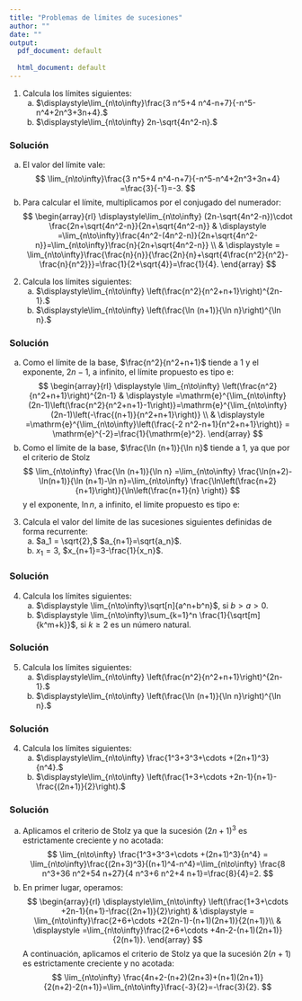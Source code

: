 ```yaml
---
title: "Problemas de límites de sucesiones"
author: ""
date: ""
output:
  pdf_document: default
              
  html_document: default
---
```


1. Calcula los límites siguientes:
    a) $\displaystyle\lim_{n\to\infty}\frac{3 n^5+4 n^4-n+7}{-n^5-n^4+2n^3+3n+4}.$
    a) $\displaystyle\lim_{n\to\infty}  2n-\sqrt{4n^2-n}.$
    
### Solución

a) El valor del límite vale:
$$
\lim_{n\to\infty}\frac{3 n^5+4 n^4-n+7}{-n^5-n^4+2n^3+3n+4} =\frac{3}{-1}=-3.
$$
a) Para calcular el límite, multiplicamos por el conjugado del numerador:
$$
\begin{array}{rl}
\displaystyle\lim_{n\to\infty}  (2n-\sqrt{4n^2-n})\cdot \frac{2n+\sqrt{4n^2-n}}{2n+\sqrt{4n^2-n}}  & \displaystyle =\lim_{n\to\infty}\frac{4n^2-(4n^2-n)}{2n+\sqrt{4n^2-n}}=\lim_{n\to\infty}\frac{n}{2n+\sqrt{4n^2-n}} \\  & \displaystyle = \lim_{n\to\infty}\frac{\frac{n}{n}}{\frac{2n}{n}+\sqrt{4\frac{n^2}{n^2}-\frac{n}{n^2}}}=\frac{1}{2+\sqrt{4}}=\frac{1}{4}.
\end{array}
$$

\newpage

2. Calcula los límites siguientes:
    a) $\displaystyle\lim_{n\to\infty} \left(\frac{n^2}{n^2+n+1}\right)^{2n-1}.$
    a) $\displaystyle\lim_{n\to\infty} \left(\frac{\ln (n+1)}{\ln n}\right)^{\ln n}.$
 
### Solución

a) Como el límite de la base, $\frac{n^2}{n^2+n+1}$ tiende a $1$ y el exponente, $2n-1$, a infinito, el límite propuesto es tipo $\mathrm{e}$:
$$
\begin{array}{rl}
\displaystyle \lim_{n\to\infty} \left(\frac{n^2}{n^2+n+1}\right)^{2n-1} & \displaystyle =\mathrm{e}^{\lim_{n\to\infty}(2n-1)\left(\frac{n^2}{n^2+n+1}-1\right)}=\mathrm{e}^{\lim_{n\to\infty}(2n-1)\left(-\frac{(n+1)}{n^2+n+1}\right)} \\ & \displaystyle =\mathrm{e}^{\lim_{n\to\infty}\left(\frac{-2 n^2-n+1}{n^2+n+1}\right)} = \mathrm{e}^{-2}=\frac{1}{\mathrm{e}^2}.
\end{array}
$$
a) Como el límite de la base, $\frac{\ln (n+1)}{\ln n}$ tiende a $1$, ya que por el criterio de Stolz
$$
\lim_{n\to\infty} \frac{\ln (n+1)}{\ln n} =\lim_{n\to\infty} \frac{\ln(n+2)-\ln(n+1)}{\ln (n+1)-\ln n}=\lim_{n\to\infty} \frac{\ln\left(\frac{n+2}{n+1}\right)}{\ln\left(\frac{n+1}{n} \right)}
$$ 
y el exponente, $\ln n$, a infinito, el límite propuesto es tipo $\mathrm{e}$:


\newpage

3. Calcula el valor del límite de las sucesiones siguientes definidas de forma recurrente:
    a) $a_1 = \sqrt{2},$ $a_{n+1}=\sqrt{a_n}$.
    a) $x_1 = 3,$ $x_{n+1}=3-\frac{1}{x_n}$.
    
### Solución


\newpage

4. Calcula los límites siguientes:
    a) $\displaystyle \lim_{n\to\infty}\sqrt[n]{a^n+b^n}$, si $b>a>0$.
    a) $\displaystyle \lim_{n\to\infty}\sum_{k=1}^n \frac{1}{\sqrt[m]{k^m+k}}$, si $k\geq 2$ es un número natural.
    
    
### Solución


\newpage

5. Calcula los límites siguientes:
    a) $\displaystyle\lim_{n\to\infty} \left(\frac{n^2}{n^2+n+1}\right)^{2n-1}.$
    a) $\displaystyle\lim_{n\to\infty} \left(\frac{\ln (n+1)}{\ln n}\right)^{\ln n}.$
    
### Solución

\newpage

4. Calcula los límites siguientes:
    a) $\displaystyle\lim_{n\to\infty} \frac{1^3+3^3+\cdots +(2n+1)^3}{n^4}.$
    a) $\displaystyle\lim_{n\to\infty} \left(\frac{1+3+\cdots +2n-1}{n+1}-\frac{(2n+1)}{2}\right).$

### Solución

a) Aplicamos el criterio de Stolz ya que la sucesión $(2n+1)^3$ es estrictamente creciente y no acotada:
$$
\lim_{n\to\infty} \frac{1^3+3^3+\cdots +(2n+1)^3}{n^4} = \lim_{n\to\infty}\frac{(2n+3)^3}{(n+1)^4-n^4}=\lim_{n\to\infty} \frac{8 n^3+36 n^2+54 n+27}{4 n^3+6 n^2+4 n+1}=\frac{8}{4}=2.
$$
a) En primer lugar, operamos:
$$
\begin{array}{rl}
\displaystyle\lim_{n\to\infty} \left(\frac{1+3+\cdots +2n-1}{n+1}-\frac{(2n+1)}{2}\right) & \displaystyle = \lim_{n\to\infty}\frac{2+6+\cdots +2(2n-1)-(n+1)(2n+1)}{2(n+1)}\\ & \displaystyle =\lim_{n\to\infty}\frac{2+6+\cdots +4n-2-(n+1)(2n+1)}{2(n+1)}.
\end{array}
$$
A continuación, aplicamos el criterio de Stolz ya que la sucesión $2(n+1)$ es estrictamente creciente y no acotada:
$$
\lim_{n\to\infty} \frac{4n+2-(n+2)(2n+3)+(n+1)(2n+1)}{2(n+2)-2(n+1)}=\lim_{n\to\infty}\frac{-3}{2}=-\frac{3}{2}.
$$
